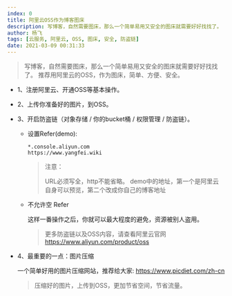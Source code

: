 ```yaml
---
index: 0
title: 阿里云OSS作为博客图床
description: 写博客，自然需要图床，那么一个简单易用又安全的图床就需要好好找找了。
author: 杨飞
tags: [云服务, 阿里云, OSS, 图床, 安全, 防盗链]
date: 2021-03-09 00:31:33
---
```


> 写博客，自然需要图床，那么一个简单易用又安全的图床就需要好好找找了。
> 推荐用阿里云的OSS，作为图床，简单、方便、安全。

- 1、注册阿里云、开通OSS等基本操作。

- 2、上传你准备好的图片，到OSS。

- 3、开启防盗链（对象存储 / 你的bucket桶 / 权限管理 / 防盗链）。

  - 设置Refer(demo):

    ```shell
    *.console.aliyun.com
    https://www.yangfei.wiki
    ```

    > 注意：
    >
    > URL必须写全，http不能省略。
    > demo中的地址，第一个是阿里云自身可以预览，第二个改成你自己的博客地址

  - 不允许空 Refer

    这样一番操作之后，你就可以最大程度的避免，资源被别人盗用。

    > 更多防盗链以及OSS内容，请查看阿里云官网 https://www.aliyun.com/product/oss


- 4、最重要的一点：图片压缩

  一个简单好用的图片压缩网站，推荐给大家: https://www.picdiet.com/zh-cn

  > 压缩好的图片，上传到OSS，更加节省空间，节省流量。
